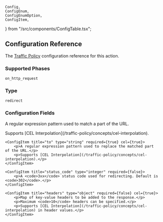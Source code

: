	Config,
	ConfigEnum,
	ConfigEnumOption,
	ConfigItem,
} from "/src/components/ConfigTable.tsx";

## Configuration Reference

The [Traffic Policy](/docs/traffic-policy/) configuration
reference for this action.

### Supported Phases

`on_http_request`

### Type

`redirect`

### Configuration Fields

<Config>
    <ConfigItem title="from" type="string" required={false} cel={true}>
        <p>A regular expression pattern used to match a part of the URL.</p>
        <p>Supports [CEL Interpolation](/traffic-policy/concepts/cel-interpolation).</p>
    </ConfigItem>

    <ConfigItem title="to" type="string" required={true} cel={true}>
        <p>A regular expression pattern used to replace the matched part of the URL.</p>
        <p>Supports [CEL Interpolation](/traffic-policy/concepts/cel-interpolation).</p>
    </ConfigItem>

    <ConfigItem title="status_code" type="integer" required={false}>
        <p>A <code>3xx</code> status code used for redirecting. Default is <code>302</code>.</p>
    </ConfigItem>

    <ConfigItem title="headers" type="object" required={false} cel={true}>
        <p>Map of key-value headers to be added to the response.</p>
        <p>Maximum <code>10</code> headers can be specified.</p>
        <p>Supports [CEL Interpolation](/traffic-policy/concepts/cel-interpolation) in header values.</p>
    </ConfigItem>

</Config>
